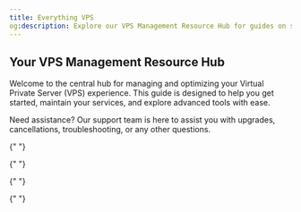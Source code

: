 ```yaml
---
title: Everything VPS
og:description: Explore our VPS Management Resource Hub for guides on setup, management, and troubleshooting. Find answers to FAQs, learn about IP address changes, OS reinstallations, and more. Optimize your VPS hosting experience with EDIS Global.
---
```


## Your VPS Management Resource Hub

Welcome to the central hub for managing and optimizing your Virtual Private Server (VPS) experience. This guide is designed to help you get started, maintain your services, and explore advanced tools with ease.

Need assistance? Our support team is here to assist you with upgrades, cancellations, troubleshooting, or any other questions.

<CardGroup cols={3}>
  <Card title="Get Started with Your VPS" href="/getting-started/check-your-inbox" og:description="New to VPS? Explore essential steps to set up and start using your service seamlessly." icon="https://cdn.sanity.io/images/zo1bnlq1/production/526af22c199a9a5eb3b6845f4422c44f14782fb4-24x24.svg" />

{" "}

<Card
  title='Effortless VPS Management'
  href='/vps-management/vps-management-portal'
  og:description='Control everything from SSH to noVNC, RDP, and power settings in one central hub.'
  icon='https://cdn.sanity.io/images/zo1bnlq1/production/3f7afbb040b06fcf165a8dce32feee72cb5375d7-24x24.svg'
/>

{" "}

<Card
  title='VPS FAQs'
  href='/faq/what-is-a-virtual-private-server'
  og:description='Get quick answers to your most common VPS questions and issues.'
  icon='https://cdn.sanity.io/images/zo1bnlq1/production/aa7ceee391d8a42d8acda962f6bb12ae202359ae-24x24.svg'
/>

{" "}

<Card
  title='IP Address Change'
  href='faq/ip-addresses/change-ip-address'
  og:description='Change your IPv4 address within the first 24 hours of delivery.'
  icon='https://cdn.sanity.io/images/zo1bnlq1/production/607f4779cab45ceea02800081d5818f7babb2b8c-24x24.svg'
/>

{" "}

<Card
  title='Reinstall VPS'
  href='/vps-management/autoinstall-reinstall-install-vps-linux-windows'
  og:description='Install an OS of choice: Ubuntu, Debian, AlmaLinux, Windows - your call.'
  icon='https://cdn.sanity.io/images/zo1bnlq1/production/8b1af82b8ad7db534d65ebad8cb4f07d7526a627-24x24.svg'
/>

  <Card title="MikroTik RouterOS" href="/advanced-setup-guides/install-mikrotik-routeros-on-edis-vps" og:description="All the settings and guides to install MikroTik RouterOS / MikroTik CHR on your EDIS Global VPS." icon="https://cdn.sanity.io/images/zo1bnlq1/production/8bfca19318785c1a4b724622338e5dbbccecc2c2-24x24.svg" />
</CardGroup>
